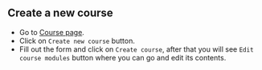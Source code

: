 ## Create a new course

- Go to [Course page](https://app.iclasser.com/teach).
- Click on `Create new course` button.
- Fill out the form and click on `Create course`, after that you will see `Edit course modules` button where you can go and edit its contents.
